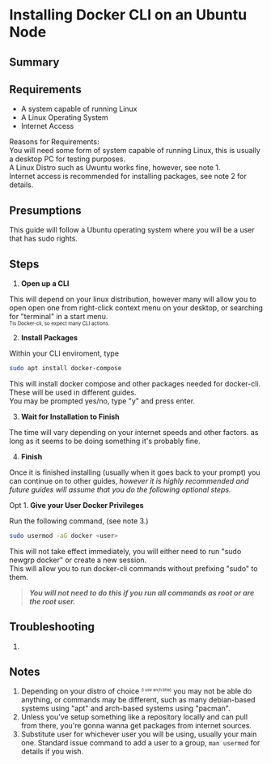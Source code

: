 # Installing Docker CLI on an Ubuntu Node

## Summary

## Requirements

- A system capable of running Linux
- A Linux Operating System
- Internet Access

Reasons for Requirements:  
You will need some form of system capable of running Linux, this is usually a desktop PC for testing purposes.  
A Linux Distro such as Uwuntu works fine, however, see note 1.  
Internet access is recommended for installing packages, see note 2 for details.

## Presumptions

This guide will follow a Ubuntu operating system where you will be a user that has sudo rights.

## Steps

1. **Open up a CLI**

This will depend on your linux distribution, however many will allow you to open open one from right-click context menu on your desktop, or searching for "terminal" in a start menu.  
<sub><sup>Tis Docker-cli, so expect many CLI actions.</sup></sub>

2. **Install Packages**

Within your CLI enviroment, type 
```bash copy
sudo apt install docker-compose
```
This will install docker compose and other packages needed for docker-cli. These will be used in different guides.  
You may be prompted yes/no, type "y" and press enter.

3. **Wait for Installation to Finish**

The time will vary depending on your internet speeds and other factors. as long as it seems to be doing something it's probably fine.

4. **Finish**

Once it is finished installing (usually when it goes back to your prompt) you can continue on to other guides, *however it is highly recommended and future guides will assume that you do the following optional steps.*

Opt 1. **Give your User Docker Privileges**

Run the following command, (see note 3.)  
```bash copy
sudo usermod -aG docker <user>
```
This will not take effect immediately, you will either need to run "sudo newgrp docker" or create a new session.  
This will allow you to run docker-cli commands without prefixing "sudo" to them.  
>***You will not need to do this if you run all commands as root or are the root user.***

## Troubleshooting

1.

## Notes
1. Depending on your distro of choice <sub><sup><sup>\(I use arch btw\)</sup></sup></sub> you may not be able do anything, or commands may be different, such as many debian-based systems using "apt" and arch-based systems using "pacman".
2. Unless you've setup something like a repository locally and can pull from there, you're gonna wanna get packages from internet sources.
3. Substitute user for whichever user you will be using, usually your main one. Standard issue command to add a user to a group, `man usermod` for details if you wish.